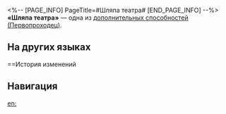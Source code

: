 <%-- [PAGE_INFO]
PageTitle=#Шляпа театра#
[END_PAGE_INFO] --%>
{{Навык Инфобокс
|Название         = Шляпа театра
|Изображение      = След Шляпа театра.png
|Персонаж         = Первопроходец (Гармония)
|Тип              = Доп. способность
|Возвышение       = 6
|Длительность     = 
|Описание         = Когда союзник пробивает уязвимость противника, {{Доп эффект|действие противника задерживается}} на доп. 30%.
|Свойство1        = 
|Масштабирование1 = 
}}
'''«Шляпа театра»''' — одна из [[дополнительная способность|дополнительных способностей]] [[(Первопроходец)]].

==На других языках==
{{На других языках
|en   = Hat of the Theater
|zhs  = 剧院之帽
|zht  = 劇院之帽
|ja   = シアターハット
|ko   = 극장의 모자
|es   = Sombrero del teatro
|fr   = Chapeau bas
|ru   = Шляпа театра
|th   = Hat of the Theater
|vi   = Chiếc Mũ Nhà Hát
|de   = Theaterhut
|id   = Hat of the Theater
|pt   = Chapéu do Teatro
}}

==История изменений
{{История изменений|3.5}}

==Навигация==
{{Навык Навбокс|Первопроходец (Гармония)}}

[[en:]]